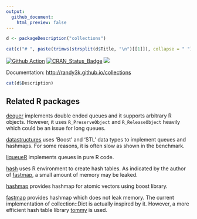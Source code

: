```yaml
---
output:
  github_document:
    html_preview: false
---
```

<!-- README.md is generated from README.Rmd. Please edit that file -->


```r
d <- packageDescription("collections")
```

```r
cat(c("# ", paste(trimws(strsplit(d$Title, "\n")[[1]]), collapse = " ")))
```

[![Github Action](https://github.com/randy3k/collections/workflows/build/badge.svg?branch=master)](https://github.com/randy3k/collections)
[![CRAN\_Status\_Badge](http://www.r-pkg.org/badges/version/collections)](https://cran.r-project.org/package=collections)
[![](http://cranlogs.r-pkg.org/badges/grand-total/collections)](https://cran.r-project.org/package=collections)

Documentation: [http://randy3k.github.io/collections](https://randy3k.github.io/collections)

```r
cat(d$Description)
```

## Related R packages

[dequer](https://CRAN.R-project.org/package=dequer) implements double
ended queues and it supports arbitrary R objects. However, it uses
`R_PreserveObject` and `R_ReleaseObject` heavily which could be an issue
for long queues.

[datastructures](https://CRAN.R-project.org/package=datastructures) uses
‘Boost’ and ‘STL’ data types to implement queues and hashmaps. For some
reasons, it is often slow as shown in the benchmark.

[liqueueR](https://CRAN.R-project.org/package=liqueueR) implements
queues in pure R code.

[hash](https://CRAN.R-project.org/package=hash) uses R environment to 
create hash tables. As indicated by the author of 
[fastmap](https://CRAN.R-project.org/package=fastmap),
a small amount of memory may be leaked.

[hashmap](https://CRAN.R-project.org/package=hashmap) provides
hashmap for atomic vectors using boost library.

[fastmap](https://CRAN.R-project.org/package=fastmap) provides hashmap
which does not leak memory. The current implementation of collection::Dict
is actually inspired by it. However, a more
efficient hash table library [tommy](https://github.com/amadvance/tommyds/)
is used.
